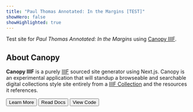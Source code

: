 ```yaml
---
title: "Paul Thomas Annotated: In the Margins [TEST]"
showHero: false
showHighlighted: true
---
```


Test site for *Paul Thomas Annotated: In the Margins* using [Canopy IIIF](https://canopy-iiif.github.io/docs/).

## About Canopy

**Canopy IIIF** is a purely [IIIF](https://iiif.io/) sourced site generator using Next.js. Canopy is an experimental application that will standup a browseable and searchable digital collections style site entirely from a [IIIF Collection](https://iiif.io/api/presentation/3.0/#51-collection) and the resources it references.

<ButtonWrapper>
  <Button href="/about">Learn More</Button>
  <Button
    href="https://canopy-iiif.github.io/docs/"
    target="_blank"
    variant="surface"
  >
    Read Docs
  </Button>
  <Button
    href="https://github.com/canopy-iiif/canopy-iiif"
    target="_blank"
    variant="surface"
  >
    View Code
  </Button>
</ButtonWrapper>
